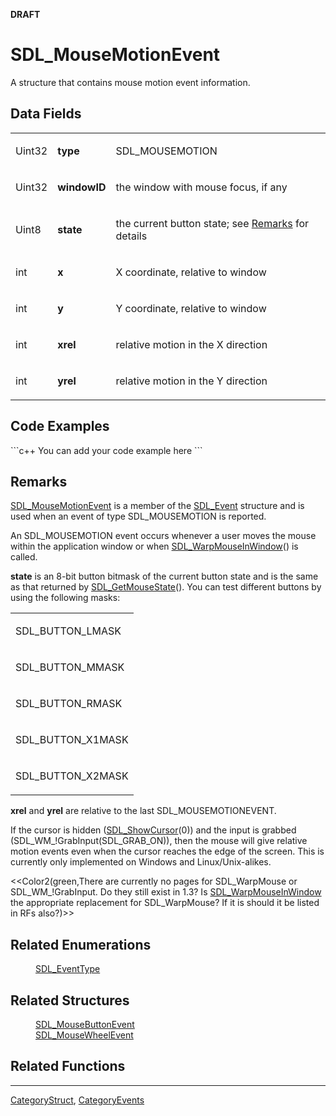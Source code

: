<!-- pragma section-numbers off -->
<!-- pragma disable-camelcase -->
'''DRAFT'''

= SDL_MouseMotionEvent =
A structure that contains mouse motion event information.


== Data Fields ==
{|
|Uint32
|'''type'''
|SDL_MOUSEMOTION
|-
|Uint32
|'''windowID'''
|the window with mouse focus, if any
|-
|Uint8
|'''state'''
|the current button state; see [[#Remarks|Remarks]] for details
|-
|int
|'''x'''
|X coordinate, relative to window
|-
|int
|'''y'''
|Y coordinate, relative to window
|-
|int
|'''xrel'''
|relative motion in the X direction
|-
|int
|'''yrel'''
|relative motion in the Y direction
|}


== Code Examples ==
```c++
You can add your code example here
```

== Remarks ==
[[SDL_MouseMotionEvent]] is a member of the [[SDL_Event]] structure and is used when an event of type SDL_MOUSEMOTION is reported.

An SDL_MOUSEMOTION event occurs whenever a user moves the mouse within the application window or when [[SDL_WarpMouseInWindow]]() is called. 

'''state''' is an 8-bit button bitmask of the current button state and is the same as that returned by [[SDL_GetMouseState]]().  You can test different buttons by using the following masks:
{|
|SDL_BUTTON_LMASK
|-
|SDL_BUTTON_MMASK
|-
|SDL_BUTTON_RMASK
|-
|SDL_BUTTON_X1MASK
|-
|SDL_BUTTON_X2MASK
|}

'''xrel''' and '''yrel''' are relative to the last SDL_MOUSEMOTIONEVENT.

If the cursor is hidden ([[SDL_ShowCursor]](0)) and the input is grabbed (SDL_WM_!GrabInput(SDL_GRAB_ON)), then the mouse will give relative motion events even when the cursor reaches the edge of the screen. This is currently only implemented on Windows and Linux/Unix-alikes. 

<<Color2(green,There are currently no pages for SDL_WarpMouse or SDL_WM_!GrabInput.  Do they still exist in 1.3?  Is [[SDL_WarpMouseInWindow]] the appropriate replacement for SDL_WarpMouse?  If it is should it be listed in RFs also?)>>

== Related Enumerations ==
:[[SDL_EventType]]

== Related Structures ==
:[[SDL_MouseButtonEvent]]
:[[SDL_MouseWheelEvent]]

== Related Functions ==

----
[[CategoryStruct]], [[CategoryEvents]]
